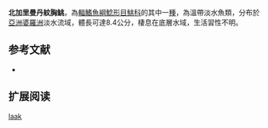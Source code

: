 {{no footnotes|time=2015-03-11T13:03:49+00:00}}
{{擴充|time=2015-03-11T13:03:49+00:00}}
{{Speciesbox
| name = 北加里曼丹紋胸鮡
| status = NE
| status_system = IUCN3.1
| image = 
| image_width = 250px
| genus = Glyptothorax
| species = laak
| authority = [[Popta|Popta]], 1904
| synonyms = *''Glyptosternum laak'',Popta, 1904
}}
'''北加里曼丹紋胸鮡'''，為[[輻鰭魚綱|輻鰭魚綱]][[鯰形目|鯰形目]][[鮡科|鮡科]]的其中一[[種|種]]，為溫帶淡水魚類，分布於[[亞洲|亞洲]][[婆羅洲|婆羅洲]]淡水流域，體長可達8.4公分，棲息在底層水域，生活習性不明。

==参考文献==
*{{FishBase_species|genus=Glyptothorax|species=laak|year=2015|month=3}}

== 扩展阅读 ==
{{refbegin}}
{{wikispecies-inline|Glyptothorax laak|北加里曼丹紋胸鮡}}
{{refend}}
{{Taxonbar|from=Q5587601}}

[[Category:纹胸鮡属|laak]]